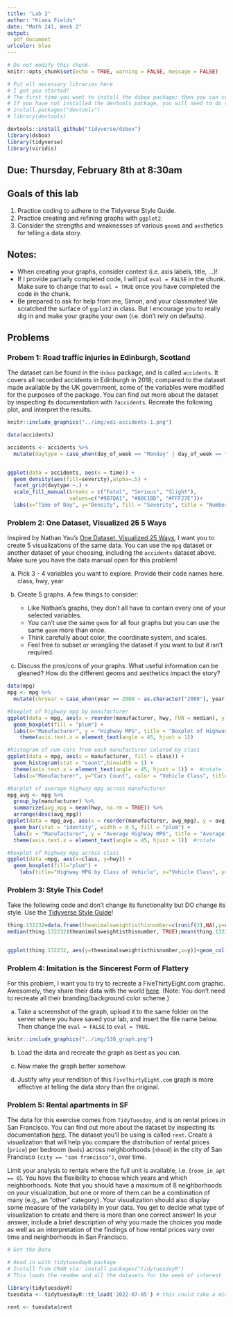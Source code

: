```yaml
---
title: "Lab 2"
author: "Kiana Fields"
date: "Math 241, Week 2"
output:
  pdf_document
urlcolor: blue
---
```


```r
# Do not modify this chunk.
knitr::opts_chunk$set(echo = TRUE, warning = FALSE, message = FALSE)
```

```r
# Put all necessary libraries here
# I got you started!
# The first time you want to install the dsbox package; then you can comment it out.
# If you have not installed the devtools package, you will need to do so first
# install.packages("devtools")
# library(devtools)

devtools::install_github("tidyverse/dsbox")
library(dsbox)
library(tidyverse)
library(viridis)
```



## Due: Thursday, February 8th at 8:30am

## Goals of this lab

1. Practice coding to adhere to the Tidyverse Style Guide.
1. Practice creating and refining graphs with `ggplot2`.
1. Consider the strengths and weaknesses of various `geom`s and `aes`thetics for telling a data story.

## Notes:

* When creating your graphs, consider context (i.e. axis labels, title, ...)!
* If I provide partially completed code, I will put `eval = FALSE` in the chunk.  Make sure to change that to `eval = TRUE` once you have completed the code in the chunk.
* Be prepared to ask for help from me, Simon, and your classmates!  We scratched the surface of `ggplot2` in class.  But I encourage you to really dig in and make your graphs your own (i.e. don't rely on defaults).



## Problems


### Probem 1: Road traffic injuries in Edinburgh, Scotland 

The dataset can be found in the `dsbox` package, and is called `accidents`. It covers all recorded accidents in Edinburgh in 2018; compared to the dataset made available by the UK government, some of the variables were modified for the purposes of the package. You can find out more about the dataset by inspecting its documentation with `?accidents`. Recreate the following plot, and interpret the results.


```r
knitr::include_graphics("../img/edi-accidents-1.png")
```
```r
data(accidents)

accidents <- accidents %>% 
  mutate(daytype = case_when(day_of_week == "Monday" | day_of_week == "Tuesday"| day_of_week == "Wednesday"| day_of_week == "Thursday"| day_of_week == "Friday" ~ "Weekday", day_of_week == "Saturday"| day_of_week == "Sunday" ~ "Weekend"))


ggplot(data = accidents, aes(x = time)) +
  geom_density(aes(fill=severity),alpha=.5) +
  facet_grid(daytype ~.) +
  scale_fill_manual(breaks = c("Fatal", "Serious", "Slight"), 
                    values=c("#9B7DA1", "#80C1BD", "#FFF27E"))+
  labs(x="Time of Day", y="Density", fill = "Severity", title = "Number of accidents throughout the day", subtitle = "By day of week and severity")

```


### Problem 2: One Dataset, Visualized ~~25~~ 5 Ways

Inspired by Nathan Yau's [One Dataset, Visualized 25 Ways](https://flowingdata.com/2017/01/24/one-dataset-visualized-25-ways/), I want you to create 5 visualizations of the same data. You can use the `mpg` dataset or another dataset of your choosing, including the `accidents` dataset above. Make sure you have the data manual open for this problem!  

a. Pick 3 - 4 variables you want to explore.  Provide their code names here.
class, hwy, year

b. Create 5 graphs.  A few things to consider:
    + Like Nathan's graphs, they don't all have to contain every one of your selected variables.
    + You can't use the same `geom` for all four graphs but you can use the same `geom` more than once.
    + Think carefully about color, the coordinate system, and scales.
    + Feel free to subset or wrangling the dataset if you want to but it isn't required.

c. Discuss the pros/cons of your graphs.  What useful information can be gleaned?  How do the different geoms and aesthetics impact the story?

```r
data(mpg)
mpg <- mpg %>% 
  mutate(chryear = case_when(year == 2008 ~ as.character("2008"), year == 1999 ~ as.character("1999")))

#boxplot of highway mpg by manufacturer
ggplot(data = mpg, aes(x = reorder(manufacturer, hwy, FUN = median), y = hwy)) +
  geom_boxplot(fill = "plum") +
  labs(x="Manufacturer", y = "Highway MPG", title = "Boxplot of Highway MPG by Manufacurer's in 2008 and 1999") +
    theme(axis.text.x = element_text(angle = 45, hjust = 1)) 

#histogram of num cars from each manufacturer colored by class
ggplot(data = mpg, aes(x = manufacturer, fill = class)) +
  geom_histogram(stat = "count",binwidth = 1) +
  theme(axis.text.x = element_text(angle = 45, hjust = 1)) +  #rotate
  labs(x="Manufacturer", y="Cars Count", color = "Vehicle Class", title = "Histogram of Vehicle Class and Number of Cars produced by Manufacturers")

#barplot of average highway mpg across manufacturer
mpg_avg <- mpg %>%
  group_by(manufacturer) %>%
  summarize(avg_mpg = mean(hwy, na.rm = TRUE)) %>%
  arrange(desc(avg_mpg)) 
ggplot(data = mpg_avg, aes(x = reorder(manufacturer, avg_mpg), y = avg_mpg)) +
  geom_bar(stat = "identity", width = 0.5, fill = "plum") +
  labs(x = "Manufacturer", y = "Average Highway MPG", title = "Average Highway MPG across Manufacturers") +
  theme(axis.text.x = element_text(angle = 45, hjust = 1))  #rotate

#boxplot of highway mpg across class
ggplot(data =mpg, aes(x=class, y=hwy)) +
  geom_boxplot(fill="plum") + 
    labs(title="Highway MPG by Class of Vehicle", x="Vehicle Class", y="Highway MPG")

```



### Problem 3: Style This Code!

Take the following code and don't change its functionality but DO change its style.  Use the [Tidyverse Style Guide](https://style.tidyverse.org/)!

```r
thing.132232=data.frame(theanimalsweightisthisnumber=c(runif(3),NA),y=c("cat","mouse","dog","rat"))
median(thing.132232$theanimalsweightisthisnumber, TRUE);mean(thing.132232$theanimalsweightisthisnumber, 0 , TRUE); var(thing.132232$theanimalsweightisthisnumber, NULL, TRUE)


ggplot(thing.132232, aes(y=theanimalsweightisthisnumber,x=y))+geom_col()+scale_y_continuous()
```



### Problem 4: Imitation is the Sincerest Form of Flattery

For this problem, I want you to try to recreate a FiveThirtyEight.com graphic.  Awesomely, they share their data with the world [here](https://data.fivethirtyeight.com/).  (Note: You don't need to recreate all their branding/background color scheme.)

a. Take a screenshot of the graph, upload it to the same folder on the server where you have saved your lab, and insert the file name below.  Then change the `eval = FALSE` to `eval = TRUE`.


```r
knitr::include_graphics("../img/538_graph.png")
```


b. Load the data and recreate the graph as best as you can.  

c. Now make the graph better somehow.

d. Justify why your rendition of this `FiveThirtyEight.com` graph is more effective at telling the data story than the original. 

### Problem 5: Rental apartments in SF

The data for this exercise comes from `TidyTuesday`, and is on rental prices in San Francisco. You can find out more about the dataset by inspecting its documentation [here](https://github.com/rfordatascience/tidytuesday/tree/master/data/2022/2022-07-05). The dataset you'll be using is called `rent`. Create a visualization that will help you compare the distribution of rental prices (`price`) per bedroom (`beds`) across neighborhoods (`nhood`) in the city of San Francisco `(city == "san francisco")`, over time. 

Limit your analysis to rentals where the full unit is available, i.e. (`room_in_apt	== 0`). You have the flexibility to choose which years and which neighborhoods. Note that you should have a maximum of 8 neighborhoods on your visualization, but one or more of them can be a combination of many (e.g., an "other" category). Your visualization should also display some measure of the variability in your data.
You get to decide what type of visualization to create and there is more than one correct answer! In your answer, include a brief description of why you made the choices you made as well as an interpretation of the findings of how rental prices vary over time and neighborhoods in San Francisco.

```r
# Get the Data

# Read in with tidytuesdayR package 
# Install from CRAN via: install.packages("tidytuesdayR")
# This loads the readme and all the datasets for the week of interest

library(tidytuesdayR)
tuesdata <- tidytuesdayR::tt_load('2022-07-05') # this could take a minute

rent <- tuesdata$rent

```

